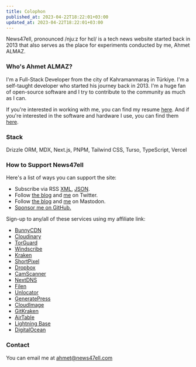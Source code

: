 ```yaml
---
title: Colophon
published_at: 2023-04-22T18:22:01+03:00
updated_at: 2023-04-22T18:22:01+03:00
---
```


News47ell, pronounced /njuːz for hɛl/ is a tech news website started back in 2013 that also serves as the place for experiments conducted by me, Ahmet ALMAZ.

### Who's Ahmet ALMAZ?

I'm a Full-Stack Developer from the city of Kahramanmaraş in Türkiye. I'm a self-taught developer who started his journey back in 2013. I'm a huge fan of open-source software and I try to contribute to the community as much as I can.

If you're interested in working with me, you can find my resume [here](/resume).
And if you're interested in the software and hardware I use, you can find them [here](/uses).

### Stack

Drizzle ORM, MDX, Next.js, PNPM, Tailwind CSS, Turso, TypeScript, Vercel

### How to Support News47ell

Here's a list of ways you can support the site:

- Subscribe via RSS [XML](https://www.news47ell.com/blog/feed.xml), [JSON](https://www.news47ell.com/blog/feed.json).
- Follow [the blog](https://twitter.com/news47ell/) and [me](https://twitter.com/music47ell/) on Twitter.
- Follow [the blog](https://mastodon.social/@News47ell) and [me](https://mastodon.social/@Music47ell) on Mastodon.
- [Sponsor me on GitHub.](https://github.com/sponsors/Music47ell)

Sign-up to any/all of these services using my affiliate link:

- [BunnyCDN](https://www.news47ell.com/recommends/bunnycdn)
- [Cloudinary](https://www.news47ell.com/recommends/cloudinary)
- [TorGuard](https://www.news47ell.com/recommends/torguard)
- [Windscribe](https://www.news47ell.com/recommends/windscribe)
- [Kraken](https://www.news47ell.com/recommends/kraken)
- [ShortPixel](https://www.news47ell.com/recommends/shortpixel)
- [Dropbox](https://www.news47ell.com/recommends/dropbox)
- [CamScanner](https://www.news47ell.com/recommends/camscanner)
- [NextDNS](https://www.news47ell.com/recommends/nextdns)
- [Filen](https://www.news47ell.com/recommends/filen)
- [Unlocator](https://www.news47ell.com/recommends/unlocator)
- [GeneratePress](https://www.news47ell.com/recommends/generatepress)
- [CloudImage](https://www.news47ell.com/recommends/cloudimage)
- [GitKraken](https://www.news47ell.com/recommends/gitkraken)
- [AirTable](https://www.news47ell.com/recommends/airtable)
- [Lightning Base](https://www.news47ell.com/recommends/lightningbase)
- [DigitalOcean](https://www.news47ell.com/recommends/digitalocean)


### Contact

You can email me at [ahmet@news47ell.com](ahmet@news47ell.com)
